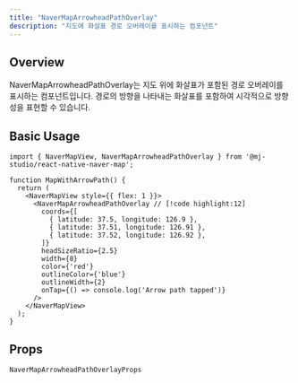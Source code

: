 ```yaml
---
title: "NaverMapArrowheadPathOverlay"
description: "지도에 화살표 경로 오버레이를 표시하는 컴포넌트"
---
```


## Overview

NaverMapArrowheadPathOverlay는 지도 위에 화살표가 포함된 경로 오버레이를 표시하는 컴포넌트입니다.
경로의 방향을 나타내는 화살표를 포함하여 시각적으로 방향성을 표현할 수 있습니다.

## Basic Usage

```tsx
import { NaverMapView, NaverMapArrowheadPathOverlay } from '@mj-studio/react-native-naver-map';

function MapWithArrowPath() {
  return (
    <NaverMapView style={{ flex: 1 }}>
      <NaverMapArrowheadPathOverlay // [!code highlight:12]
        coords={[
          { latitude: 37.5, longitude: 126.9 },
          { latitude: 37.51, longitude: 126.91 },
          { latitude: 37.52, longitude: 126.92 },
        ]}
        headSizeRatio={2.5}
        width={8}
        color={'red'}
        outlineColor={'blue'}
        outlineWidth={2}
        onTap={() => console.log('Arrow path tapped')}
      />
    </NaverMapView>
  );
}
```

## Props

`NaverMapArrowheadPathOverlayProps`

<AutoTypeTable path="../src/component/NaverMapArrowheadPathOverlay.tsx" name="NaverMapArrowheadPathOverlayProps" />
